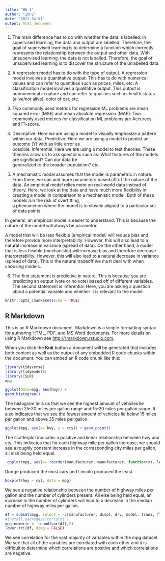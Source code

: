 ```yaml
---
title: "HW 1"
author: "ZOPE"
date: '2022-04-01'
output: html_document
---
```

1) The main difference has to do with whether the data is labelled. In supervised learning, the data and output are labelled. Therefore, the goal of supervised learning is to determine a function which correctly represents the relationship between the output and other data. With unsupervised learning, the data is not labelled. Therefore, the goal of unsupervised learning is to discover the structure of the unlabelled data.

2) A regression model has to do with the type of output. A regression model involves a quantitative output. This has to do with numerical values and can refer to quantities such as prices, miles, etc. A classification model involves a qualitative output. This output is nonnumerical in nature and can refer to qualities such as health status (alive/not alive), color of car, etc.

3) Two commonly used metrics for regression ML problems are mean squared error (MSE) and mean absolute regression (MAE). Two commonly used metrics for classification ML problems are Accuracy and F1-score.  

4) Descriptive: Here we are using a model to visually emphasize a pattern within our data.
   Predictive: Here we are using a model to predict an outcome (Y) with as little error as   
                possible. 
   Inferential: Here we are using a model to test theories. These theories allow us to ask 
                questions such as: What features of the models are significant? Can our data be   
                generalized to the broader population? etc. 

5) A mechanistic model assumes that the model is parametric in nature. From there, we can add more   parameters based off of the nature of the data. An empirical model relies more on real-world 
  data instead of theory. Here, we look at the data and have much more flexibility in creating a 
  model in comparison to a mechanistic model. Both of these models run the risk of overfitting,   
  a phenomenon where the model is to closely aligned to a particular set of data points. 
  
  In general, an empirical model is easier to understand. This is because the nature of the model 
  will always be parametric. 
  
  A model that will be less flexible (empirical model) will reduce bias and therefore provide more interpretability. However, this will also lead to a natural increase in variance (spread of data). On the other hand, a model that is less flexible (mechanistic) will increase bias and therefore decrease interpretability. However, this will also lead to a natural decrease in variance (spread of data). This is the natural tradeoff we must deal with when choosing models.
  
6) The first statement is predictive in nature. This is because you are predicting an output (vote or no vote) based off of different variables. The second statement is inferential. Here, you are asking a question about a potential variable and whether it is relevant to the model.

```r
knitr::opts_chunk$set(echo = TRUE)
```

## R Markdown

This is an R Markdown document. Markdown is a simple formatting syntax for authoring HTML, PDF, and MS Word documents. For more details on using R Markdown see <http://rmarkdown.rstudio.com>.

When you click the **Knit** button a document will be generated that includes both content as well as the output of any embedded R code chunks within the document. You can embed an R code chunk like this:

```r
library(tidyverse)
library(tidymodels)
library(ISLR)
mpg
```

```r
ggplot(data=mpg, aes(hwy)) +
geom_histogram()
```

The histogram tells us that we see the highest amount of vehicles lie between 25-30 miles per gallon range and 15-20 miles per gallon range. It also indicates that we see the fewest amount of vehicles lie below 15 miles per gallon and above 35 miles per gallon. 


```r
ggplot(mpg, aes(x= hwy, y = cty)) + geom_point()
```
The scatterplot indicates a positive and linear relationship between hwy and cty. This indicates that for each highway mile per gallon increase, we should see a roughly constant increase in the corresponding city miles per gallon, all else being held equal.


```r
 ggplot(mpg, aes(x= reorder(manufacturer, manufacturer, function(x)- length(x)))) + geom_bar() + coord_flip() 
```
Dodge produced the most cars and Lincoln produced the least. 


```r
boxplot(hwy ~ cyl, data = mpg)
``` 
We see a negative relationship between the number of highway miles per gallon and the number of cylinders present. All else being held equal, an increase in the number of cylinders will lead to a decrease in the median number of highway miles per gallon.     

```r
df = subset(mpg, select = -c(manufacturer, displ, drv, model, trans, fl, class) )
#install.packages("corrplot")
mpg_numeric <- round(cor(df),2)
lower.tri(df, diag = FALSE)

```

We see correlation for the vast majority of variables within the mpg dataset. We see that all of the variables are correlated with each other and it is difficult to determine which correlations are positive and which correlations are negative.




